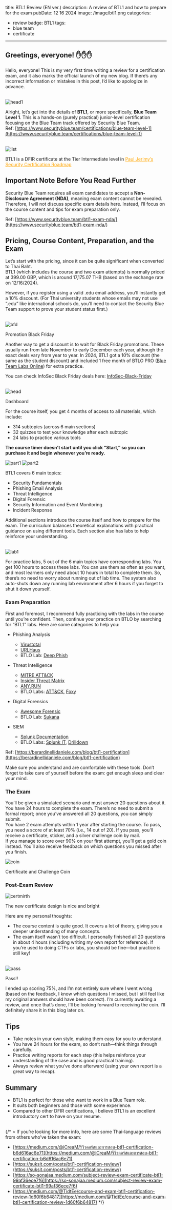 title: BTL1 Review (EN ver.)
description: A review of BTL1 and how to prepare for the exam
pubDate: 12 16 2024
image: /image/btl1.png
categories:
  - review
badge: BTL1
tags:
  - blue team
  - certificate
---

## Greetings, everyone! ✋✋✋
Hello, everyone! This is my very first time writing a review for a certification exam, and it also marks the official launch of my new blog. If there’s any incorrect information or mistakes in this post, I’d like to apologize in advance. <br /><br />

![head1](/image/cert.png) <br />

Alright, let’s get into the details of **BTL1**, or more specifically, **Blue Team Level 1**. This is a hands-on (purely practical) junior-level certification focusing on the Blue Team track offered by Security Blue Team. <br />
Ref: [https://www.securityblue.team/certifications/blue-team-level-1](https://www.securityblue.team/certifications/blue-team-level-1) <br /><br />

<div style={{ display: "flex", flexDirection: "column", alignItems: "center", paddingLeft: "2rem" }}>
  <img src="/image/list.png" alt="list" style={{ maxWidth: "100%", height: "auto" }} />
  <p style={{ fontSize: "0.9rem", color: "gray", marginTop: "0.5rem", textAlign: "center" }}>
    BTL1 is a DFIR certificate at the Tier Intermediate level in <a href="https://pauljerimy.com/security-certification-roadmap/" style="color: Orange; text-decoration: underline;">Paul Jerimy’s Security Certification Roadmap</a>
  </p>
</div>

## Important Note Before You Read Further
Security Blue Team requires all exam candidates to accept a **Non-Disclosure Agreement (NDA)**, meaning exam content cannot be revealed. Therefore, I will not discuss specific exam details here. Instead, I’ll focus on the course content and tips for exam preparation only.

Ref: [https://www.securityblue.team/btl1-exam-nda/](https://www.securityblue.team/btl1-exam-nda/)

## **Pricing, Course Content, Preparation, and the Exam**

Let’s start with the pricing, since it can be quite significant when converted to Thai Baht.  
BTL1 (which includes the course and two exam attempts) is normally priced at 399.00 GBP, which is around 17,175.07 THB (based on the exchange rate on 12/16/2024).

However, if you register using a valid .edu email address, you’ll instantly get a 10% discount. (For Thai university students whose emails may not use “.edu” like international schools do, you’ll need to contact the Security Blue Team support to prove your student status first.) <br /><br />

<div style={{ display: "flex", flexDirection: "column", alignItems: "center", paddingLeft: "1rem" }}>
  <img src="/image/bfd1.png" alt="bfd" style={{ maxWidth: "100%", height: "auto" }} />
  <p style={{ fontSize: "0.9rem", color: "gray", marginTop: "0.1rem", textAlign: "center" }}>
    Promotion Black Friday
  </p>
</div>

Another way to get a discount is to wait for Black Friday promotions. These usually run from late November to early December each year, although the exact deals vary from year to year. In 2024, BTL1 got a 10% discount (the same as the student discount) and included 1 free month of BTLO PRO ([Blue Team Labs Online](https://blueteamlabs.online)) for extra practice.

You can check InfoSec Black Friday deals here: [InfoSec-Black-Friday](https://github.com/0x90n/InfoSec-Black-Friday/) <br /><br />

<div style={{ display: "flex", flexDirection: "column", alignItems: "center", paddingLeft: "1rem" }}>
  <img src="/image/head1.png" alt="head" style={{ maxWidth: "100%", height: "auto" }} />
  <p style={{ fontSize: "0.9rem", color: "gray", marginTop: "0.1rem", textAlign: "center" }}>
    Dashboard
  </p>
</div>

For the course itself, you get 4 months of access to all materials, which include:
- 314 subtopics (across 6 main sections)
- 32 quizzes to test your knowledge after each subtopic
- 24 labs to practice various tools

**The course timer doesn’t start until you click “Start,” so you can purchase it and begin whenever you’re ready.** <br />

![part1](/image/part1.png)
![part2](/image/part2.png) <br />

BTL1 covers 6 main topics:
- Security Fundamentals  
- Phishing Email Analysis  
- Threat Intelligence  
- Digital Forensic  
- Security Information and Event Monitoring  
- Incident Response  

Additional sections introduce the course itself and how to prepare for the exam. The curriculum balances theoretical explanations with practical guidance on using different tools. Each section also has labs to help reinforce your understanding. <br /><br />

![lab1](/image/lab1.png) <br />

For practice labs, 5 out of the 6 main topics have corresponding labs. You get 100 hours to access these labs. You can use them as often as you want, and most learners only need about 10 hours in total to complete them. So, there’s no need to worry about running out of lab time. The system also auto-shuts down any running lab environment after 6 hours if you forget to shut it down yourself. <br />

### **Exam Preparation**
First and foremost, I recommend fully practicing with the labs in the course until you’re confident. Then, continue your practice on BTLO by searching for “BTL1” labs. Here are some categories to help you:

- Phishing Analysis  
  - [Virustotal](https://www.virustotal.com/gui/)  
  - [URLHaus](https://urlhaus.abuse.ch/)  
  - BTLO Lab: [Deep Phish](https://blueteamlabs.online/home/investigation/deep-phish-567b38a0ef)  

- Threat Intelligence  
  - [MITRE ATT&CK](https://attack.mitre.org/)  
  - [Insider Threat Matrix](https://insiderthreatmatrix.org)  
  - [ANY.RUN](https://any.run)  
  - BTLO Labs: [ATT&CK](https://blueteamlabs.online/home/challenge/attck-0e4914db5d), [Foxy](https://blueteamlabs.online/home/investigation/foxy-45e69136ae)  

- Digital Forensics  
  - [Awesome Forensic](https://github.com/cugu/awesome-forensics)  
  - BTLO Lab: [Sukana](https://blueteamlabs.online/home/investigation/sukana-3e7d31b12a)  

- SIEM  
  - [Splunk Documentation](https://docs.splunk.com/Documentation)  
  - BTLO Labs: [Splunk IT](https://blueteamlabs.online/home/investigation/splunk-it-0aae63055a), [Drilldown](https://blueteamlabs.online/home/investigation/drilldown-db9ea241de)

Ref: [https://berardinellidaniele.com/blog/btl1-certification](https://berardinellidaniele.com/blog/btl1-certification)

Make sure you understand and are comfortable with these tools. Don’t forget to take care of yourself before the exam: get enough sleep and clear your mind.

### **The Exam**
You’ll be given a simulated scenario and must answer 20 questions about it. You have 24 hours to complete the exam. There’s no need to submit a formal report; once you’ve answered all 20 questions, you can simply submit.  
You have 2 exam attempts within 1 year after starting the course. To pass, you need a score of at least 70% (i.e., 14 out of 20). If you pass, you’ll receive a certificate, sticker, and a silver challenge coin by mail.  
If you manage to score over 90% on your first attempt, you’ll get a gold coin instead. You’ll also receive feedback on which questions you missed after you finish. <br />

<div style={{ display: "flex", flexDirection: "column", alignItems: "center", paddingLeft: "1rem" }}>
  <img src="/image/coin.webp" alt="coin" style={{ maxWidth: "100%", height: "auto" }} />
  <p style={{ fontSize: "0.9rem", color: "gray", marginTop: "0.1rem", textAlign: "center" }}>
    Certificate and Challenge Coin
  </p>
</div>

### **Post-Exam Review**
<div style={{ display: "flex", flexDirection: "column", alignItems: "center", paddingLeft: "1rem" }}>
  <img src="/image/mirthcert.png" alt="certmirth" style={{ maxWidth: "100%", height: "auto" }} />
  <p style={{ fontSize: "0.9rem", color: "gray", marginTop: "0.1rem", textAlign: "center" }}>
    The new certificate design is nice and bright
  </p>
</div>

Here are my personal thoughts:  
- The course content is quite good. It covers a lot of theory, giving you a deeper understanding of many concepts.  
- The exam itself wasn’t too difficult. I personally finished all 20 questions in about 4 hours (including writing my own report for reference). If you’re used to doing CTFs or labs, you should be fine—but practice is still key!  

<br />

<div style={{ display: "flex", flexDirection: "column", alignItems: "center", paddingLeft: "1rem" }}>
  <img src="/image/pass.png" alt="pass" style={{ maxWidth: "100%", height: "auto" }} />
  <p style={{ fontSize: "0.9rem", color: "gray", marginTop: "0.1rem", textAlign: "center" }}>
    Pass!!
  </p>
</div>

I ended up scoring 75%, and I’m not entirely sure where I went wrong (based on the feedback, I know which questions I missed, but I still feel like my original answers should have been correct). I’m currently awaiting a review, and once that’s done, I’ll be looking forward to receiving the coin. I’ll definitely share it in this blog later on.

## **Tips**
- Take notes in your own style, making them easy for you to understand.  
- You have 24 hours for the exam, so don’t rush—think things through carefully.  
- Practice writing reports for each step (this helps reinforce your understanding of the case and is good practical training).  
- Always review what you’ve done afterward (using your own report is a great way to recap).  

## **Summary**
- BTL1 is perfect for those who want to work in a Blue Team role.  
- It suits both beginners and those with some experience.  
- Compared to other DFIR certifications, I believe BTL1 is an excellent introductory cert to have on your resume. <br /><br />

{/* > If you’re looking for more info, here are some Thai-language reviews from others who’ve taken the exam:
- [https://medium.com/@iCreaM/รีวิวคอร์สและการสอบ-btl1-certification-b6d616ac6e71](https://medium.com/@iCreaM/รีวิวคอร์สและการสอบ-btl1-certification-b6d616ac6e71)  
- [https://suksit.com/posts/btl1-certification-review/](https://suksit.com/posts/btl1-certification-review/)  
- [https://so-sonajaa.medium.com/subject-review-exam-certificate-btl1-99af36ece7f6](https://so-sonajaa.medium.com/subject-review-exam-certificate-btl1-99af36ece7f6)  
- [https://medium.com/@TidtEe/course-and-exam-btl1-certification-review-1d60f6b64817](https://medium.com/@TidtEe/course-and-exam-btl1-certification-review-1d60f6b64817) */}

<LinkCard
  title="Mirthz"
  desc="Thank you so much for reading until the end. I'll keep posting more on the blog, so stay tuned! 😽"
  url="https://mirthz.xyz"
  img="/Nyan_Cat_Human_ver.webp"
/>